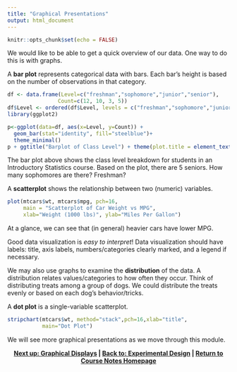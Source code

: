 ```yaml
---
title: "Graphical Presentations"
output: html_document
---
```


```r
knitr::opts_chunk$set(echo = FALSE)
```

We would like to be able to get a quick overview of our data. One way to do this is with graphs.

A **bar plot** represents categorical data with bars. Each bar's height is based on the number of observations in that category.

```r
df <- data.frame(Level=c("freshman","sophomore","junior","senior"),
                Count=c(12, 10, 3, 5))
df$Level <- ordered(df$Level, levels = c("freshman","sophomore","junior","senior"))
library(ggplot2)
```

```r
p<-ggplot(data=df, aes(x=Level, y=Count)) +
  geom_bar(stat="identity", fill="steelblue")+
  theme_minimal()
p + ggtitle("Barplot of Class Level") + theme(plot.title = element_text(hjust = 0.5))
```

The bar plot above shows the class level breakdown for students in an Introductory Statistics course. Based on the plot, there are 5 seniors. How many sophomores are there? Freshman?

A **scatterplot** shows the relationship between two (numeric) variables.

```r
plot(mtcars$wt, mtcars$mpg, pch=16,
     main = "Scatterplot of Car Weight vs MPG",
     xlab="Weight (1000 lbs)", ylab="Miles Per Gallon")
```

At a glance, we can see that (in general) heavier cars have lower MPG.

Good data visualization is *easy to interpret*! Data visualization should have labels: title, axis labels, numbers/categories clearly marked, and a legend if necessary. 

We may also use graphs to examine the **distribution** of the data. A distribution relates values/categories to how often they occur. Think of distributing treats among a group of dogs. We could distribute the treats evenly or based on each dog's behavior/tricks.

A **dot plot** is a single-variable scatterplot.

```r
stripchart(mtcars$wt, method="stack",pch=16,xlab="title",
           main="Dot Plot")
```

We will see more graphical presentations as we move through this module. 

<center><b><a href="https://lgpcappiello.github.io/teaching/IntroStats/descriptives/plots">Next up: Graphical Displays</a> | <a href="https://lgpcappiello.github.io/teaching/IntroStats/descriptives/design.html">Back to: Experimental Design</a> | <a href="https://lgpcappiello.github.io/teaching/IntroStats">Return to Course Notes Homepage</a></center></b>
